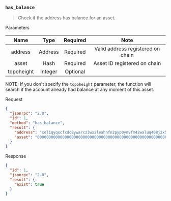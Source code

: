 ### `has_balance`

> Check if the address has balance for an asset.

Parameters

|   Name       |   Type  | Required |                Note               |
|:------------:|:-------:|:--------:|:---------------------------------:|
| address      | Address | Required | Valid address registered on chain |
| asset        | Hash    | Required |    Asset ID registered on chain   |
| topoheight   | Integer | Optional |                                   |

NOTE: If you don't specify the `topoheight` parameter, the function will search if the account already had balance at any moment of this asset.

Request

```json
{
  "jsonrpc": "2.0",
  "id": 1,
  "method": "has_balance",
  "result": {
    "address": "xel1qyqxcfxdc8ywarcz3wx2leahnfn2pyp0ymvfm42waluq408j2x5680g05xfx5",
    "asset": "0000000000000000000000000000000000000000000000000000000000000000"
  }
}
```

Response

```json
{
  "id": 1,
  "jsonrpc": "2.0",
  "result": {
    "exist": true
  }
}
```